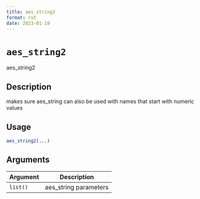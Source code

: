 ```yaml
--- 
title: aes_string2 
format: rst 
date: 2023-01-19 
--- 
```

# `aes_string2`

aes_string2


## Description

makes sure aes_string can also be used with names that start with numeric values


## Usage

```r
aes_string2(...)
```


## Arguments

Argument      |Description
------------- |----------------
`list()`     |     aes_string parameters


